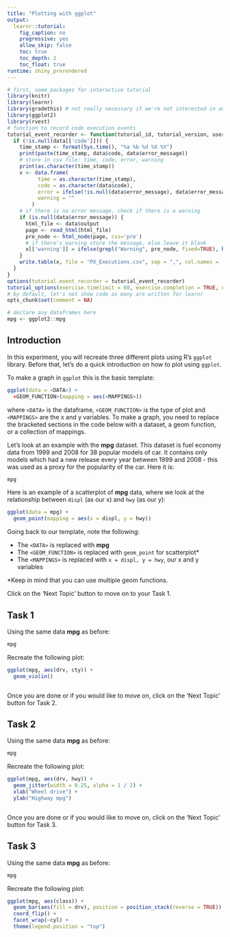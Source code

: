 ```yaml
---
title: "Plotting with ggplot"
output: 
  learnr::tutorial:
    fig_caption: no
    progressive: yes
    allow_skip: false
    toc: true
    toc_depth: 2
    toc_float: true
runtime: shiny_prerendered
---
```


```r
# first, some packages for interactive tutorial
library(knitr)
library(learnr)
library(gradethis) # not really necessary if we're not interested in automatic code grading (and answers vary wildly!)
library(ggplot2)
library(rvest)
# function to record code execution events
tutorial_event_recorder <- function(tutorial_id, tutorial_version, user_id, event, data) {
  if (!is.null(data[['code']])) {
    time_stamp <- format(Sys.time(), "%a %b %d %X %Y")
    print(paste(time_stamp, data$code, data$error_message))
    # store in csv file: time, code, error, warning
    print(as.character(time_stamp))
    x <- data.frame(
          time = as.character(time_stamp), 
          code = as.character(data$code), 
          error = ifelse(!is.null(data$error_message), data$error_message, ""),
          warning = ""
        )
    # if there is no error message, check if there is a warning
    if (is.null(data$error_message)) {
      html_file <- data$output
      page <- read_html(html_file)
      pre_node <- html_node(page, css='pre')  
      # if there's warning store the message, else leave it blank
      x[['warning']] = ifelse(grepl("Warning", pre_node, fixed=TRUE), html_text(pre_node), "")
    }
    write.table(x, file = "PX_Executions.csv", sep = ",", col.names = !file.exists("PX_Executions.csv"), row.names = FALSE, append=TRUE)
  }
}
options(tutorial.event_recorder = tutorial_event_recorder)
tutorial_options(exercise.timelimit = 60, exercise.completion = TRUE, exercise.checker = gradethis::grade_learnr)
# by default, let's not show code as many are written for learnr
opts_chunk$set(comment = NA)
```

```r
# declare any dataframes here
mpg <- ggplot2::mpg
```

## Introduction

In this experiment, you will recreate three different plots using R's `ggplot` library. Before that, let's do a quick introduction on how to plot using `ggplot`.

To make a graph in `ggplot` this is the basic template:

```r
ggplot(data = <DATA>) + 
  <GEOM_FUNCTION>(mapping = aes(<MAPPINGS>))
```

where `<DATA>` is the dataframe, `<GEOM_FUNCTION>` is the type of plot and `<MAPPINGS>` are the x and y variables. To make a graph, you need to replace the bracketed sections in the code below with a dataset, a geom function, or a collection of mappings.

Let's look at an example with the **mpg** dataset. This dataset is fuel economy data from 1999 and 2008 for 38 popular models of car. It contains only models which had a new release every year between 1999 and 2008 - this was used as a proxy for the popularity of the car. Here it is:

```r
mpg
```

Here is an example of a scatterplot of **mpg** data, where we look at the relationship between `displ` (as our x) and `hwy` (as our y):

```r
ggplot(data = mpg) + 
  geom_point(mapping = aes(x = displ, y = hwy))
```

Going back to our template, note the following:

- The `<DATA>` is replaced with **mpg**
- The `<GEOM_FUNCTION>` is replaced with `geom_point` for scatterplot*
- The `<MAPPINGS>` is replaced with `x = displ, y = hwy`, our x and y variables

*Keep in mind that you can use multiple geom functions.

Click on the 'Next Topic' button to move on to your Task 1.

## Task 1

Using the same data **mpg** as before:

```r
mpg
```


<!--Based on: https://ggplot2-book.org/getting-started.html#basic-use-->
Recreate the following plot:

```r
ggplot(mpg, aes(drv, cty)) + 
  geom_violin()
```


```r



```

Once you are done or if you would like to move on, click on the 'Next Topic' button for Task 2.

## Task 2

Using the same data **mpg** as before:

```r
mpg
```

<!--Based on: https://ggplot2-book.org/getting-started.html#axes-->
Recreate the following plot:

```r
ggplot(mpg, aes(drv, hwy)) +
  geom_jitter(width = 0.25, alpha = 1 / 2) +
  xlab("Wheel drive") + 
  ylab("Highway mpg")
```

```r

```

Once you are done or if you would like to move on, click on the 'Next Topic' button for Task 3.

## Task 3

Using the same data **mpg** as before:

```r
mpg
```

<!--
Based on 
https://ggplot2.tidyverse.org/reference/geom_bar.html https://ggplot2-book.org/getting-started.html#qplot-facetting
-->
Recreate the following plot:

```r
ggplot(mpg, aes(class)) + 
  geom_bar(aes(fill = drv), position = position_stack(reverse = TRUE)) +
  coord_flip() +
  facet_wrap(~cyl) +
  theme(legend.position = "top")
```

```r

```


